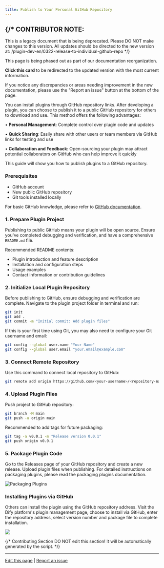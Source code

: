 ```yaml
---
title: Publish to Your Personal GitHub Repository
---
```




{/* 
  CONTRIBUTOR NOTE:
  ----------------
  This is a legacy document that is being deprecated.
  Please DO NOT make changes to this version.
  All updates should be directed to the new version at:
  /plugin-dev-en/0322-release-to-individual-github-repo
*/}

<Card title="This Documentation is Being Deprecated" icon="circle-exclamation" href="/plugin-dev-en/0322-release-to-individual-github-repo">
  <p>This page is being phased out as part of our documentation reorganization.</p>
  
  <p><strong>Click this card</strong> to be redirected to the updated version with the most current information.</p>
  
  <p>If you notice any discrepancies or areas needing improvement in the new documentation, please use the "Report an issue" button at the bottom of the page.</p>
</Card>

You can install plugins through GitHub repository links. After developing a plugin, you can choose to publish it to a public GitHub repository for others to download and use. This method offers the following advantages:

• **Personal Management**: Complete control over plugin code and updates

• **Quick Sharing**: Easily share with other users or team members via GitHub links for testing and use

• **Collaboration and Feedback**: Open-sourcing your plugin may attract potential collaborators on GitHub who can help improve it quickly

This guide will show you how to publish plugins to a GitHub repository.

### **Prerequisites**

* GitHub account
* New public GitHub repository
* Git tools installed locally

For basic GitHub knowledge, please refer to [GitHub documentation](https://docs.github.com/en/repositories/creating-and-managing-repositories/creating-a-new-repository).

### **1. Prepare Plugin Project**

Publishing to public GitHub means your plugin will be open source. Ensure you've completed debugging and verification, and have a comprehensive `README.md` file.

Recommended README contents:

* Plugin introduction and feature description
* Installation and configuration steps
* Usage examples
* Contact information or contribution guidelines

### **2. Initialize Local Plugin Repository**

Before publishing to GitHub, ensure debugging and verification are complete. Navigate to the plugin project folder in terminal and run:

```bash
git init
git add .
git commit -m "Initial commit: Add plugin files"
```

If this is your first time using Git, you may also need to configure your Git username and email:

```bash
git config --global user.name "Your Name"
git config --global user.email "your.email@example.com"
```

### **3. Connect Remote Repository**

Use this command to connect local repository to GitHub:

```bash
git remote add origin https://github.com/<your-username>/<repository-name>.git
```

### **4. Upload Plugin Files**

Push project to GitHub repository:

```bash
git branch -M main
git push -u origin main
```

Recommended to add tags for future packaging:

```bash
git tag -a v0.0.1 -m "Release version 0.0.1"
git push origin v0.0.1
```

### **5. Package Plugin Code**

Go to the Releases page of your GitHub repository and create a new release. Upload plugin files when publishing. For detailed instructions on packaging plugins, please read the packaging plugins documentation.

![Packaging Plugins](https://assets-docs.dify.ai/2024/12/5cb4696348cc6903e380287fce8f529d.png)

### **Installing Plugins via GitHub**

Others can install the plugin using the GitHub repository address. Visit the Dify platform's plugin management page, choose to install via GitHub, enter the repository address, select version number and package file to complete installation.

![](https://assets-docs.dify.ai/2024/12/3c2612349c67e6898a1f33a7cc320468.png)

{/*
Contributing Section
DO NOT edit this section!
It will be automatically generated by the script.
*/}

---

[Edit this page](https://github.com/langgenius/dify-docs/edit/main/en/plugins/publish-plugins/publish-plugin-on-personal-github-repo.mdx) | [Report an issue](https://github.com/langgenius/dify-docs/issues/new?title=Documentation%20Issue%3A%20sh-plugin-on-personal-github-r&body=%23%23%20Issue%20Description%0A%3C%21--%20Please%20briefly%20describe%20the%20issue%20you%20found%20--%3E%0A%0A%23%23%20Page%20Link%0Ahttps%3A%2F%2Fgithub.com%2Flanggenius%2Fdify-docs%2Fblob%2Fmain%2Fen/plugins/publish-plugins%2Fpublish-plugin-on-personal-github-repo.mdx%0A%0A%23%23%20Suggested%20Changes%0A%3C%21--%20If%20you%20have%20specific%20suggestions%20for%20changes%2C%20please%20describe%20them%20here%20--%3E%0A%0A%3C%21--%20Thank%20you%20for%20helping%20improve%20our%20documentation%21%20--%3E)

